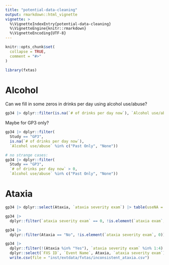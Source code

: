 ```yaml
---
title: "potential-data-cleaning"
output: rmarkdown::html_vignette
vignette: >
  %\VignetteIndexEntry{potential-data-cleaning}
  %\VignetteEngine{knitr::rmarkdown}
  %\VignetteEncoding{UTF-8}
---
```


```r
knitr::opts_chunk$set(
  collapse = TRUE,
  comment = "#>"
)
```

```r
library(fxtas)
```

# Alcohol

Can we fill in some zeros in drinks per day using alcohol use/abuse?

```r

gp34 |> dplyr::filter(is.na(`# of drinks per day now`), `Alcohol use/abuse` %in% c("Past Only", "None"))

```

Maybe for GP3 only?

```r
gp34 |> dplyr::filter(
  Study == "GP3",
  is.na(`# of drinks per day now`), 
  `Alcohol use/abuse` %in% c("Past Only", "None"))

# no strange cases:
gp34 |> dplyr::filter(
  Study == "GP3",
  `# of drinks per day now` > 0, 
  `Alcohol use/abuse` %in% c("Past Only", "None"))
```

# Ataxia

```r

gp34 |> dplyr::select(Ataxia, `ataxia severity exam`) |> table(useNA ='ifany')

gp34 |> 
  dplyr::filter(`ataxia severity exam` == 0, !is.element(`ataxia exam`,"No"))

gp34 |> 
  dplyr::filter(Ataxia == "No", !is.element(`ataxia severity exam`, 0))

gp34 |> 
  dplyr::filter(!(Ataxia %in% "Yes"), `ataxia severity exam` %in% 1:4) |> 
  dplyr::select(`FXS ID`, `Event Name`, Ataxia, `ataxia severity exam`) |> 
  write.csv(file = "inst/extdata/fxtas/inconsistent_ataxia.csv")


```

